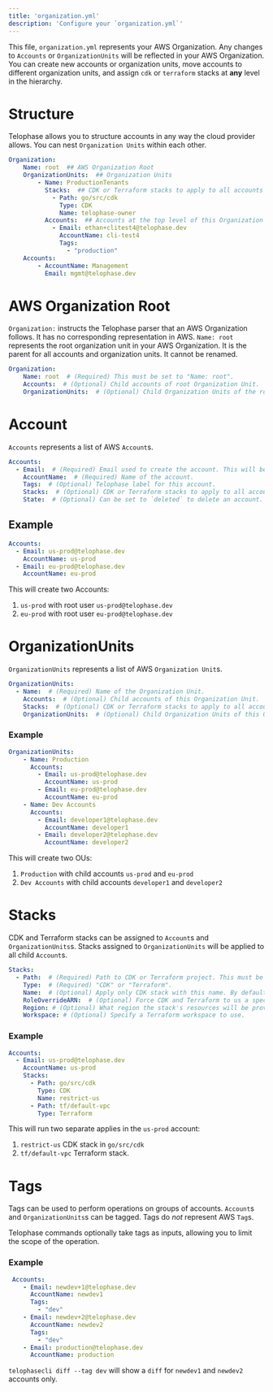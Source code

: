 ```yaml
---
title: 'organization.yml'
description: 'Configure your `organization.yml`'
---
```


This file, `organization.yml` represents your AWS Organization. Any changes to `Accounts` or `OrganizationUnits` will be reflected in your AWS Organization. You can create new accounts or organization units, move accounts to different organization units, and assign `cdk` or `terraform` stacks at **any** level in the hierarchy.

# Structure
Telophase allows you to structure accounts in any way the cloud provider allows. You can nest `Organization Units` within each other.

```yaml
Organization:
    Name: root  ## AWS Organization Root
    OrganizationUnits:  ## Organization Units
        - Name: ProductionTenants
          Stacks:  ## CDK or Terraform stacks to apply to all accounts in this Organization Unit
            - Path: go/src/cdk
              Type: CDK
              Name: telophase-owner
          Accounts:  ## Accounts at the top level of this Organization Unit
            - Email: ethan+clitest4@telophase.dev
              AccountName: cli-test4
              Tags:
                - "production"
    Accounts:
        - AccountName: Management
          Email: mgmt@telophase.dev
```

# AWS Organization Root
`Organization:` instructs the Telophase parser that an AWS Organization follows. It has no corresponding representation in AWS.
`Name: root` represents the root organization unit in your AWS Organization. It is the parent for all accounts and organization units. It cannot be renamed.

```yaml
Organization:
    Name: root  # (Required) This must be set to "Name: root".
    Accounts:  # (Optional) Child accounts of root Organization Unit.
    OrganizationUnits:  # (Optional) Child Organization Units of the root Organization Unit.
```

# Account
`Accounts` represents a list of AWS `Account`s.

```yaml
Accounts:
  - Email:  # (Required) Email used to create the account. This will be the root user for this account.
    AccountName:  # (Required) Name of the account.
    Tags:  # (Optional) Telophase label for this account.
    Stacks:  # (Optional) CDK or Terraform stacks to apply to all accounts in this Organization Unit.
    State:  # (Optional) Can be set to `deleted` to delete an account. Experimental.
```

## Example
```yaml
Accounts:
  - Email: us-prod@telophase.dev
    AccountName: us-prod
  - Email: eu-prod@telophase.dev
    AccountName: eu-prod
```

This will create two Accounts:
1. `us-prod` with root user `us-prod@telophase.dev`
2. `eu-prod` with root user `eu-prod@telophase.dev`

# OrganizationUnits
`OrganizationUnits` represents a list of AWS `Organization Unit`s.

```yaml
OrganizationUnits:
  - Name:  # (Required) Name of the Organization Unit.
    Accounts:  # (Optional) Child accounts of this Organization Unit.
    Stacks:  # (Optional) CDK or Terraform stacks to apply to all accounts in this Organization Unit.
    OrganizationUnits:  # (Optional) Child Organization Units of this Organization Unit.
```

### Example
```yaml
OrganizationUnits:
    - Name: Production
      Accounts:
        - Email: us-prod@telophase.dev
          AccountName: us-prod
        - Email: eu-prod@telophase.dev
          AccountName: eu-prod
    - Name: Dev Accounts
      Accounts:
        - Email: developer1@telophase.dev
          AccountName: developer1
        - Email: developer2@telophase.dev
          AccountName: developer2
```

This will create two OUs:
1. `Production` with child accounts `us-prod` and `eu-prod`
2. `Dev Accounts` with child accounts `developer1` and `developer2`

# Stacks
CDK and Terraform stacks can be assigned to `Account`s and `OrganizationUnits`s. Stacks assigned to `OrganizationUnits` will be applied to all child `Account`s.

```yaml
Stacks:
  - Path:  # (Required) Path to CDK or Terraform project. This must be a directory.
    Type:  # (Required) "CDK" or "Terraform".
    Name:  # (Optional) Apply only CDK stack with this name. By default, all CDK stacks are applied. (CDK Only)
    RoleOverrideARN:  # (Optional) Force CDK and Terraform to us a specific role when applying a stack. The default role is the account's `AssumeRoleName`.
    Region: # (Optional) What region the stack's resources will be provisioned in. Region can be a comma separated list of regions or "all" to apply to all regions in an account.
    Workspace: # (Optional) Specify a Terraform workspace to use.
```

### Example
```yaml
Accounts:
  - Email: us-prod@telophase.dev
    AccountName: us-prod
    Stacks:
      - Path: go/src/cdk
        Type: CDK
        Name: restrict-us
      - Path: tf/default-vpc
        Type: Terraform
```

This will run two separate applies in the `us-prod` account:
1. `restrict-us` CDK stack in `go/src/cdk`
2. `tf/default-vpc` Terraform stack.

# Tags
Tags can be used to perform operations on groups of accounts. `Account`s and `OrganizationUnits`s can be tagged. Tags do _not_ represent AWS `Tag`s.

Telophase commands optionally take tags as inputs, allowing you to limit the scope of the operation. 

### Example
```yaml
 Accounts:
    - Email: newdev+1@telophase.dev
      AccountName: newdev1
      Tags:
        - "dev"
    - Email: newdev+2@telophase.dev
      AccountName: newdev2
      Tags:
        - "dev"
    - Email: production@telophase.dev
      AccountName: production
```

`telophasecli diff --tag dev` will show a `diff` for `newdev1` and `newdev2` accounts only.